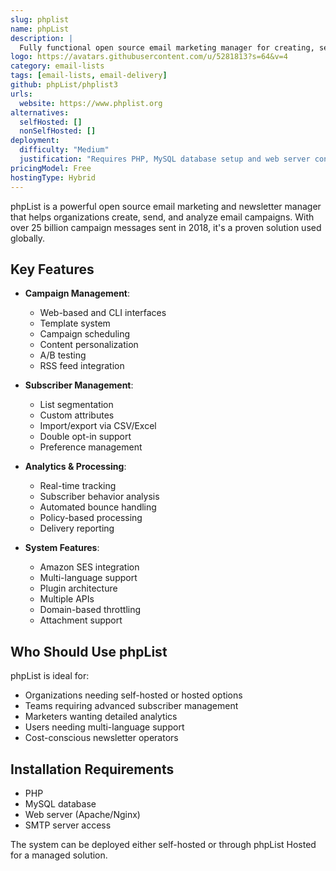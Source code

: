 ```yaml
---
slug: phplist
name: phpList
description: |
  Fully functional open source email marketing manager for creating, sending, integrating, and analyzing email campaigns and newsletters. Used in 95+ countries and available in 20 languages.
logo: https://avatars.githubusercontent.com/u/5281813?s=64&v=4
category: email-lists
tags: [email-lists, email-delivery]
github: phpList/phplist3
urls:
  website: https://www.phplist.org
alternatives:
  selfHosted: []
  nonSelfHosted: []
deployment:
  difficulty: "Medium"
  justification: "Requires PHP, MySQL database setup and web server configuration."
pricingModel: Free
hostingType: Hybrid
---
```


phpList is a powerful open source email marketing and newsletter manager that helps organizations create, send, and analyze email campaigns. With over 25 billion campaign messages sent in 2018, it's a proven solution used globally.

## Key Features

- **Campaign Management**:

  - Web-based and CLI interfaces
  - Template system
  - Campaign scheduling
  - Content personalization
  - A/B testing
  - RSS feed integration

- **Subscriber Management**:
  - List segmentation
  - Custom attributes
  - Import/export via CSV/Excel
  - Double opt-in support
  - Preference management
- **Analytics & Processing**:

  - Real-time tracking
  - Subscriber behavior analysis
  - Automated bounce handling
  - Policy-based processing
  - Delivery reporting

- **System Features**:
  - Amazon SES integration
  - Multi-language support
  - Plugin architecture
  - Multiple APIs
  - Domain-based throttling
  - Attachment support

## Who Should Use phpList

phpList is ideal for:

- Organizations needing self-hosted or hosted options
- Teams requiring advanced subscriber management
- Marketers wanting detailed analytics
- Users needing multi-language support
- Cost-conscious newsletter operators

## Installation Requirements

- PHP
- MySQL database
- Web server (Apache/Nginx)
- SMTP server access

The system can be deployed either self-hosted or through phpList Hosted for a managed solution.
